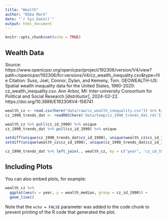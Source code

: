 ```yaml
---
title: "Wealth"
author: "Ebba Mark"
date: "`r Sys.Date()`"
output: html_document
---
```


```r
knitr::opts_chunk$set(echo = TRUE)
```

## Wealth Data
Source: https://www.openicpsr.org/openicpsr/project/192306/version/V4/view?path=/openicpsr/192306/fcr:versions/V4/cz_wealth_inequality.csv&type=file
Citation: Suss, Joel, Connor, Dylan, and Kemeny, Tom. GEOWEALTH-US: Spatial wealth inequality data for the United States, 1960-2020: cz_wealth_inequality.csv. Ann Arbor, MI: Inter-university Consortium for Political and Social Research [distributor], 2024-02-22. https://doi.org/10.3886/E192306V4-156741

```r

wealth_cz <- read.csv(here("data/raw/cz_wealth_inequality.csv")) %>% tibble %>% filter(year >= 2000) %>% mutate(cz_id_1990 = as.character(czone))
cz_1990_trends_dat <- readRDS(here('data/temp/cz_1990_trends_dat.rds')) %>% tibble

wealth_cz %>% pull(cz_id_1990) %>% unique
cz_1990_trends_dat %>% pull(cz_id_1990) %>% unique

setdiff(unique(cz_1990_trends_dat$cz_id_1990), unique(wealth_cz$cz_id_1990))
setdiff(unique(wealth_cz$cz_id_1990), unique(cz_1990_trends_dat$cz_id_1990))

cz_1990_trends_dat %>% left_join(., wealth_cz, by = c("year", 'cz_id_1990')) 

```

## Including Plots

You can also embed plots, for example:

```r

wealth_cz %>% 
  ggplot(aes(x = year, y = wealth_median, group = cz_id_1990)) +
  geom_line()

```

Note that the `echo = FALSE` parameter was added to the code chunk to prevent printing of the R code that generated the plot.
